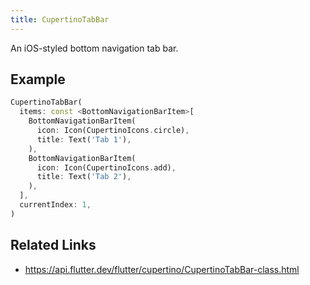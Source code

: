 ```yaml
---
title: CupertinoTabBar
---
```


An iOS-styled bottom navigation tab bar.

## Example

```dart liveslice=CupertinoTabBar
CupertinoTabBar(
  items: const <BottomNavigationBarItem>[
    BottomNavigationBarItem(
      icon: Icon(CupertinoIcons.circle),
      title: Text('Tab 1'),
    ),
    BottomNavigationBarItem(
      icon: Icon(CupertinoIcons.add),
      title: Text('Tab 2'),
    ),
  ],
  currentIndex: 1,
)
```

## Related Links

- https://api.flutter.dev/flutter/cupertino/CupertinoTabBar-class.html
